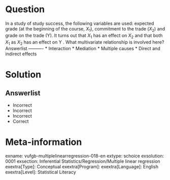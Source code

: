 Question
========

In a study of study success, the following variables are used: expected grade (at the beginning of the course, $X_{1}$), commitment to the trade ($X_{2}$) and grade on the trade (Y). It turns out that $X_{1}$ has an effect on $X_{2}$ and that both $X_{1}$ as $X_{2}$ has an effect on Y . What multivariate relationship is involved here? 
Answerlist
----------
* Interaction
* Mediation
* Multiple causes
* Direct and indirect effects

Solution
========

Answerlist
----------
* Incorrect
* Incorrect
* Incorrect
* Correct

Meta-information
================
exname: vufgb-multiplelinearregression-018-en
extype: schoice
exsolution: 0001
exsection: Inferential Statistics/Regression/Multiple linear regression
exextra[Type]: Conceptual
exextra[Program]: 
exextra[Language]: English
exextra[Level]: Statistical Literacy

